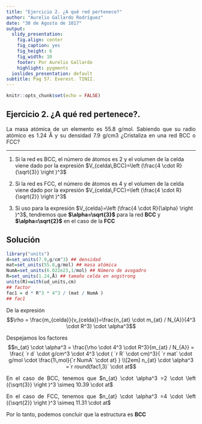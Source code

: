 ```yaml
---
title: "Ejercicio 2. ¿A qué red pertenece?"
author: "Aurelio Gallardo Rodríguez"
date: "30 de Agosto de 1017"
output:
  slidy_presentation:
    fig.align: center
    fig_caption: yes
    fig_height: 6
    fig_width: 10
    footer: Por Aurelio Gallardo
    highlight: pygments
  ioslides_presentation: default
subtitle: Pag 57. Everest. TINII.
---
```


```r
knitr::opts_chunk$set(echo = FALSE)
```

## Ejercicio 2. ¿A qué red pertenece?.
<p style="text-align:justify;">
La masa atómica de un elemento es 55.8 g/mol. Sabiendo que su radio atómico es 1.24 Å y su densidad 7.9 g/cm3 ¿Cristaliza en una red BCC o FCC?
</p>
<hr>

<p style="text-align:justify;">
1. Si la red es BCC, el número de átomos es 2 y el volumen de la celda viene dado por la expresión $V_{celda\,BCC}=\left (\frac{4 \cdot R}{\sqrt{3}}  \right )^3$
</p>

<p style="text-align:justify;">
2. Si la red es FCC, el número de átomos es 4 y el volumen de la celda viene dado por la expresión $V_{celda\,FCC}=\left (\frac{4 \cdot R}{\sqrt{2}}  \right )^3$
</p>

<p style="text-align:justify;">
3. Si uso para la expresión $V_{celda}=\left (\frac{4 \cdot R}{\alpha}  \right )^3$, tendremos que __$\alpha=\sqrt{3}$__ para la red __BCC__ y __$\alpha=\sqrt{2}$__ en el caso de la __FCC__
</p>

## Solución
```r
library("units")
d=set_units(7.9,g/cm^3) ## densidad
mat=set_units(55.8,g/mol) ## masa atómica
NumA=set_units(6.022e23,1/mol) ## Número de avogadro
R=set_units(1.24,Å) ## tamaño celda en angstrong
units(R)=with(ud_units,cm)
## factor
fac1 = d * R^3 * 4^3 / (mat / NumA )
## fac1
```
<p style="text-align:justify;">
De la expresión $$\rho = \frac{m_{celda}}{v_{celda}}=\frac{n_{at} \cdot m_{at} / N_{A}}{4^3 \cdot R^3} \cdot \alpha^3$$
</p>

<p style="text-align:justify;">
Despejamos los factores $$n_{at} \cdot \alpha^3 = \frac{\rho \cdot 4^3  \cdot R^3}{m_{at} / N_{A}} = \frac{ `r d` \cdot g/cm^3  \cdot 4^3  \cdot ( `r R` \cdot cm)^3}{ `r mat` \cdot g/mol \cdot \frac{1\,mol}{`r NumA` \cdot at} } \\[2em] n_{at} \cdot \alpha^3 =`r round(fac1,3)` \cdot at$$
</p>

<p style="text-align:justify;">
En el caso de BCC, tenemos que $n_{at} \cdot \alpha^3 =2 \cdot \left ({\sqrt{3}}  \right )^3 \simeq  10.39 \cdot at$
</p>
<p style="text-align:justify;">
En el caso de FCC, tenemos que $n_{at} \cdot \alpha^3 =4 \cdot \left ({\sqrt{2}}  \right )^3 \simeq  11.31 \cdot at$
</p>
<p style="text-align:justify;">
Por lo tanto, podemos concluir que la estructura es __BCC__
</p>

